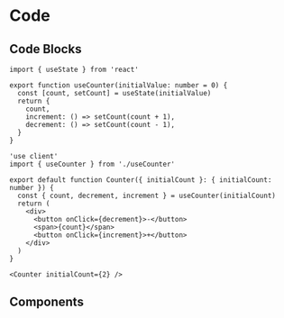 
# Code

## Code Blocks

```tsx filename="useCounter.ts"
import { useState } from 'react'

export function useCounter(initialValue: number = 0) {
  const [count, setCount] = useState(initialValue)
  return {
    count,
    increment: () => setCount(count + 1),
    decrement: () => setCount(count - 1),
  }
}
```

```tsx filename="Counter.tsx"
'use client'
import { useCounter } from './useCounter'

export default function Counter({ initialCount }: { initialCount: number }) {
  const { count, decrement, increment } = useCounter(initialCount)
  return (
    <div>
      <button onClick={decrement}>-</button>
      <span>{count}</span>
      <button onClick={increment}>+</button>
    </div>
  )
}
```

```tsx
<Counter initialCount={2} />
```

## Components

<Code source="./counter/Counter.tsx" />

<Code source="./counter/useCounter.ts" />

<Playground>
  <Counter initialCount={3} />
</Playground>
